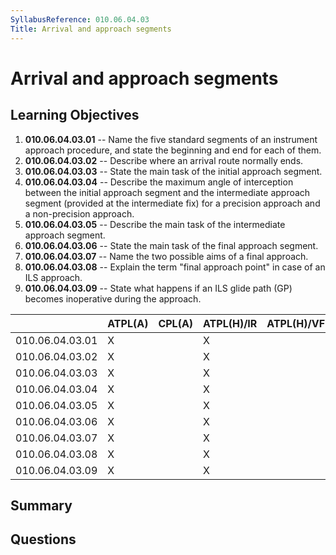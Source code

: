 ```yaml
---
SyllabusReference: 010.06.04.03
Title: Arrival and approach segments
---
```


# Arrival and approach segments

## Learning Objectives

1.  **010.06.04.03.01** -- Name the five standard segments of an instrument
    approach procedure, and state the beginning and end for each of them.
2.  **010.06.04.03.02** -- Describe where an arrival route normally ends.
3.  **010.06.04.03.03** -- State the main task of the initial approach segment.
4.  **010.06.04.03.04** -- Describe the maximum angle of interception between the
    initial approach segment and the intermediate approach segment (provided at
    the intermediate fix) for a precision approach and a non-precision approach.
5.  **010.06.04.03.05** -- Describe the main task of the intermediate approach
    segment.
6.  **010.06.04.03.06** -- State the main task of the final approach segment.
7.  **010.06.04.03.07** -- Name the two possible aims of a final approach.
8.  **010.06.04.03.08** -- Explain the term "final approach point" in case of an
    ILS approach.
9.  **010.06.04.03.09** -- State what happens if an ILS glide path (GP) becomes
    inoperative during the approach.

|                 | ATPL(A) | CPL(A) | ATPL(H)/IR | ATPL(H)/VFR | CPL(H) | IR | CBIR(A) |
| --------------- | ------- | ------ | ---------- | ----------- | ------ | -- | ------- |
| 010.06.04.03.01 | X       |        | X          |             |        | X  | X       |
| 010.06.04.03.02 | X       |        | X          |             |        | X  | X       |
| 010.06.04.03.03 | X       |        | X          |             |        | X  | X       |
| 010.06.04.03.04 | X       |        | X          |             |        | X  | X       |
| 010.06.04.03.05 | X       |        | X          |             |        | X  | X       |
| 010.06.04.03.06 | X       |        | X          |             |        | X  | X       |
| 010.06.04.03.07 | X       |        | X          |             |        | X  | X       |
| 010.06.04.03.08 | X       |        | X          |             |        | X  | X       |
| 010.06.04.03.09 | X       |        | X          |             |        | X  | X       |

## Summary

## Questions
